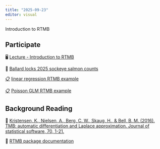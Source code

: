 ```yaml
---
title: "2025-09-23"
editor: visual
---
```


Introduction to RTMB

## Participate

🖥️ [Lecture - Introduction to RTMB](01_Lecture_RTMB-Intro.pptx)

📂 [Ballard locks 2025 sockeye salmon counts](../data/2025-ballard-sockeye-counts.csv)

[📋](https://gavinfay.github.io/mar536-biolstats2-s25/labs/lab-exercise-01.pdf) [linear regression RTMB example](rtmb_linear_regression.R)

[📋](https://gavinfay.github.io/mar536-biolstats2-s25/labs/lab-exercise-01.pdf) [Poisson GLM RTMB example](rtmb_poisson_glm.R)

## Background Reading

📖 [Kristensen, K., Nielsen, A., Berg, C. W., Skaug, H., & Bell, B. M. (2016). TMB: automatic differentiation and Laplace approximation. Journal of statistical software, 70, 1-21.](https://doi.org/10.18637/jss.v070.i05)

📖 [RTMB package documentation](https://cran.r-project.org/web/packages/RTMB/RTMB.pdf)

## 
